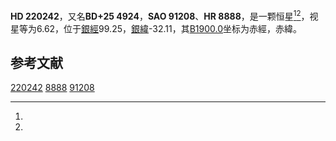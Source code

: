 {{Starbox begin
| name = HD 220242
}}
{{Starbox observe
| epoch = [[J2000.0|J2000.0]]
| constell = {{星座名待查}}<ref name=SIMBAD>{{cite web
 | url=http://simbad.u-strasbg.fr/simbad/sim-id?Ident=HR+8888
 | title=Pulsating variable Star
 | publisher=Centre de Données astronomiques de Strasbourg
 | work=SIMBAD
 | accessdate=2012-07-13
 | archive-date=2016-03-18
 | archive-url=https://web.archive.org/web/20160318164221/http://simbad.u-strasbg.fr/simbad/sim-id?Ident=HR+8888
 | dead-url=no
 }}</ref><ref name=DATA>{{cite web
 | url=http://vizier.u-strasbg.fr/viz-bin/VizieR-5?-out.add=.&-source=5050&-corr=PK=HR&-out.max=9999&HR=8888
 | title=VizieR Detailed Page
 | accessdate=2012-07-13
 | archive-date=2016-03-04
 | archive-url=https://web.archive.org/web/20160304211117/http://vizier.u-strasbg.fr/viz-bin/VizieR-5?-out.add=.&-source=5050&-corr=PK=HR&-out.max=9999&HR=8888
 | dead-url=no
 }}</ref>
| 星官 = 
| ra = {{RA|23|21|58.2}}<ref name=SIMBAD /><ref name=DATA />
| dec = {{DEC|+26|36|32}}<ref name=SIMBAD /><ref name=DATA />
| appmag_v = 6.62<ref name=SIMBAD /><ref name=DATA />
}}
{{Starbox character
| class = F5V<ref name=SIMBAD /><ref name=DATA />
| b-v = 0.37<ref name=SIMBAD /><ref name=DATA />
| u-b = 0.01<ref name=SIMBAD /><ref name=DATA />
| r-i = <ref name=SIMBAD /><ref name=DATA />
| variable = 
}}
{{Starbox astrometry
| radial_v = 0.01
| prop_mo_ra = 10
| parallax = 
| p_error = 
}}
{{Starbox catalog
| names =BD+25 4924，[[SAO星表|SAO]] 91208，[[HD星表|HD]] 220242，[[HR星表|HR]] 8888}}
{{Starbox reference |Simbad=HR+8888}}
{{Starbox end}}

'''HD 220242'''，又名'''BD+25 4924'''，'''SAO 91208'''、'''HR 8888'''，是一颗恒星<ref name=SIMBAD /><ref name=DATA />，视星等为6.62，位于[[銀道座標系|銀經]]99.25，[[銀道座標系|銀緯]]-32.11，其[[B1900.0|B1900.0]]坐标为赤經{{RA|23|17|3.2}}，赤緯{{DEC|+26|-32.11|46}}。

== 参考文献 ==
{{reflist}}

{{star-stub}}

[[Category:HD和HDE天體|220242]]
[[Category:HR天體|8888]]
[[Category:SAO天體|91208]]